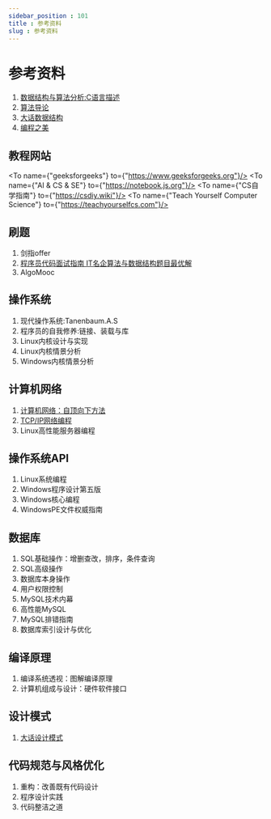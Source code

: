 ```yaml
---
sidebar_position : 101
title : 参考资料
slug : 参考资料
---
```


# 参考资料

1. [数据结构与算法分析:C语言描述](https://awesome-programming-books.github.io/algorithms/%E6%95%B0%E6%8D%AE%E7%BB%93%E6%9E%84%E4%B8%8E%E7%AE%97%E6%B3%95%E5%88%86%E6%9E%90%EF%BC%9AC%E8%AF%AD%E8%A8%80%E6%8F%8F%E8%BF%B0%EF%BC%88%E7%AC%AC2%E7%89%88%EF%BC%89.pdf)
2. [算法导论](https://jingyuexing.github.io/Ebook/Algorithm/%E7%AE%97%E6%B3%95%E5%AF%BC%E8%AE%BA.pdf)
3. [大话数据结构](https://cwlrin.wiki/wp-content/uploads/2021/02/%E5%A4%A7%E8%AF%9D%E6%95%B0%E6%8D%AE%E7%BB%93%E6%9E%84.pdf)
4. [编程之美](https://d1.amobbs.com/bbs_upload782111/files_53/ourdev_725060C0QQ6K.pdf)

## 教程网站
<To name={"geeksforgeeks"} to={"https://www.geeksforgeeks.org"}/>
<To name={"AI & CS & SE"} to={"https://notebook.js.org"}/>
<To name={"CS自学指南"} to={"https://csdiy.wiki"}/>
<To name={"Teach Yourself Computer Science"} to={"https://teachyourselfcs.com"}/>


## 刷题
1. 剑指offer
2. [程序员代码面试指南 IT名企算法与数据结构题目最优解](https://raw.githubusercontent.com/XWHQSJ/ebooks/master/Algorithm/%E7%A8%8B%E5%BA%8F%E5%91%98%E4%BB%A3%E7%A0%81%E9%9D%A2%E8%AF%95%E6%8C%87%E5%8D%97%EF%BC%9AIT%20%E5%90%8D%E4%BC%81%E7%AE%97%E6%B3%95%E4%B8%8E%E6%95%B0%E6%8D%AE%E7%BB%93%E6%9E%84%E9%A2%98%E7%9B%AE%E6%9C%80%E4%BC%98%E8%A7%A3.pdf)
3. AlgoMooc


## 操作系统
1. 现代操作系统:Tanenbaum.A.S
2. 程序员的自我修养:链接、装载与库
3. Linux内核设计与实现
4. Linux内核情景分析
5. Windows内核情景分析

## 计算机网络
1. [计算机网络：自顶向下方法](https://raw.githubusercontent.com/TimorYang/Computer-Networking-Keith-Ross/d059ae08f44e844f64ca72307cacc6117dec8ab9/book/%E8%AE%A1%E7%AE%97%E6%9C%BA%E7%BD%91%E7%BB%9C-%E8%87%AA%E9%A1%B6%E5%90%91%E4%B8%8B%E6%96%B9%E6%B3%95%E7%AC%AC%E4%B8%83%E7%89%88.pdf)
2. [TCP/IP网络编程](http://idl.hbdlib.cn/book/00000000000000/pdfbook/018/016/92060.pdf)
3. Linux高性能服务器编程

## 操作系统API
1. Linux系统编程
2. Windows程序设计第五版
3. Windows核心编程
4. WindowsPE文件权威指南

## 数据库
1. SQL基础操作：增删查改，排序，条件查询
2. SQL高级操作
3. 数据库本身操作
4. 用户权限控制
5. MySQL技术内幕
6. 高性能MySQL
7. MySQL排错指南
8. 数据库索引设计与优化

## 编译原理
1. 编译系统透视：图解编译原理
2. 计算机组成与设计：硬件软件接口

## 设计模式
1. [大话设计模式](https://raw.githubusercontent.com/3masterplus/book/bcf47f27e78b2e00d9d8d46025d21a2ddb391753/%E5%A4%A7%E8%AF%9D%E8%AE%BE%E8%AE%A1%E6%A8%A1%E5%BC%8F(%E5%B8%A6%E7%9B%AE%E5%BD%95%E5%AE%8C%E6%95%B4%E7%89%88).pdf)

## 代码规范与风格优化
1. 重构：改善既有代码设计
2. 程序设计实践
3. 代码整洁之道